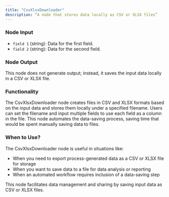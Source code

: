 ```yaml
---
title: "CsvXlsxDownloader"
description: “A node that stores data locally as CSV or XLSX files”
---
```

### Node Input

- `field 1` (string): Data for the first field.
- `field 2` (string): Data for the second field.

### Node Output

This node does not generate output; instead, it saves the input data locally in a CSV or XLSX file.

### Functionality

The CsvXlsxDownloader node creates files in CSV and XLSX formats based on the input data and stores them locally under a specified filename. Users can set the filename and input multiple fields to use each field as a column in the file. This node automates the data-saving process, saving time that would be spent manually saving data to files.

### When to Use?

The CsvXlsxDownloader node is useful in situations like:

- When you need to export process-generated data as a CSV or XLSX file for storage
- When you want to save data to a file for data analysis or reporting
- When an automated workflow requires inclusion of a data-saving step

<Info>
  This node facilitates data management and sharing by saving input data as CSV or XLSX files.
</Info>